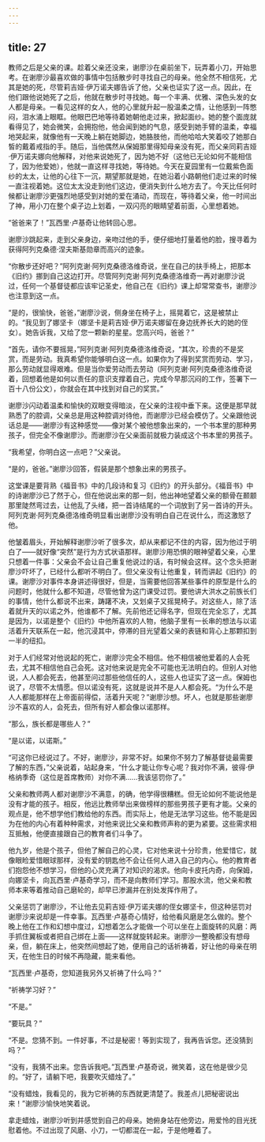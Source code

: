 ```yaml
---
---
---
```

title: 27
---




教师之后是父亲的课。趁着父亲还没来，谢廖沙在桌前坐下，玩弄着小刀，开始思考。在谢廖沙最喜欢做的事情中包括散步时寻找自己的母亲。他全然不相信死，尤其是她的死，尽管莉吉娅·伊万诺夫娜告诉了他，父亲也证实了这一点。因此，在他们跟他说她死了之后，他就在散步时寻找她。每一个丰满、优雅、深色头发的女人都是母亲。一看见这样的女人，他的心里就升起一股温柔之情，让他感到一阵憋闷，泪水涌上眼眶。他眼巴巴地等待着她朝他走过来，掀起面纱。她的整个面庞就看得见了，她会微笑，会拥抱他，他会闻到她的气息，感受到她手臂的温柔，幸福地哭起来，就像他有一天晚上躺在她脚边，她胳肢他，而他哈哈大笑着咬了她那白皙的戴着戒指的手。随后，当他偶然从保姆那里得知母亲没有死，而父亲同莉吉娅·伊万诺夫娜向他解释，对他来说她死了，因为她不好（这他已无论如何不能相信了，因为他爱她），他就一直这样寻找她，等待她。今天在夏园里有一位戴紫色面纱的太太，让他的心往下一沉，期望那就是她，在她沿着小路朝他们走过来的时候一直注视着她。这位太太没走到他们这边，便消失到什么地方去了。今天比任何时候都让谢廖沙更强烈地感受到对她的爱在涌动，而现在，等待着父亲，他一时间出了神，用小刀在整个桌子边上划着，一双闪亮的眼睛望着前面，心里想着她。

“爸爸来了！”瓦西里·卢基奇让他转回心思。

谢廖沙跳起来，走到父亲身边，亲吻过他的手，便仔细地打量着他的脸，搜寻着为获得阿列克桑德·涅夫斯基勋章而高兴的迹象。

“你散步还好吧？”阿列克谢·阿列克桑德洛维奇说，坐在自己的扶手椅上，把那本《旧约》挪到自己这边打开。尽管阿列克谢·阿列克桑德洛维奇一再对谢廖沙说过，任何一个基督徒都应该牢记圣史，他自己在《旧约》课上却常常查书，谢廖沙也注意到这一点。

“是的，很愉快，爸爸，”谢廖沙说，侧身坐在椅子上，摇晃着它，这是被禁止的。“我见到了娜坚卡（娜坚卡是莉吉娅·伊万诺夫娜留在身边抚养长大的她的侄女）。她告诉我，又给了您一颗新的星星。您高兴吗，爸爸？”

“首先，请你不要摇晃，”阿列克谢·阿列克桑德洛维奇说，“其次，珍贵的不是奖赏，而是劳动。我真希望你能够明白这一点。如果你为了得到奖赏而劳动、学习，那么劳动就显得艰难。但是当你爱劳动而去劳动（阿列克谢·阿列克桑德洛维奇说着，回想着他是如何以责任的意识支撑着自己，完成今早那沉闷的工作，签署下一百十八份公文），你就会在其中找到对自己的奖赏。”

谢廖沙闪动着温柔和愉快的双眼变得暗淡，在父亲的注视中垂下来。这便是那早就熟悉了的腔调，父亲总是用这种腔调对待他，而谢廖沙已经会模仿了。父亲跟他说话总是——谢廖沙有这种感觉——像对某个被他想象出来的，一个书本里的那种男孩子，但完全不像谢廖沙。而谢廖沙在父亲面前就极力装成这个书本里的男孩子。

“我希望，你明白这一点吧？”父亲说。

“是的，爸爸。”谢廖沙回答，假装是那个想象出来的男孩子。

这堂课是要背熟《福音书》中的几段诗和复习《旧约》的开头部分。《福音书》中的诗谢廖沙已了然于心，但在他说出来的那一刻，他出神地望着父亲的额骨在颞颥那里陡然弯过去，让他乱了头绪，把一首诗结尾的一个词放到了另一首诗的开头。阿列克谢·阿列克桑德洛维奇明显看出谢廖沙没有明白自己在说什么，而这激怒了他。

他皱着眉头，开始解释谢廖沙听了很多次，却从来都记不住的内容，因为他过于明白了——就好像“突然”是行为方式状语那样。谢廖沙用恐惧的眼神望着父亲，心里只想着一件事：父亲会不会让自己重复他说过的话，有时候会这样。这个念头把谢廖沙吓坏了，已经什么都听不明白了。但父亲没有让他重复，转而讲起《旧约》的课。谢廖沙对事件本身讲述得很好，但是，当需要他回答某些事件的原型是什么的问题时，他就什么都不知道，尽管他曾为这门课受过罚。要他讲大洪水之前族长们的事情，他什么都说不出来，踌躇不决，又划桌子又摇晃椅子。对这些人，除了活着就升天的以诺之外，他谁都不了解。先前他还记得名字，但现在完全忘了，尤其是因为，以诺是整个《旧约》中他所喜欢的人物，他脑子里有一长串的想法与以诺活着升天联系在一起，他沉浸其中，停滞的目光望着父亲的表链和背心上那颗扣到一半的纽扣。

对于人们经常对他说起的死亡，谢廖沙完全不相信。他不相信被他爱着的人会死去，尤其不相信他自己会死。这对他来说是完全不可能也无法明白的。但别人对他说，人人都会死去，他甚至问过那些他信任的人，这些人也证实了这一点。保姆也说了，尽管不太情愿。但以诺没有死，这就是说并不是人人都会死。“为什么不是人人都能那样在上帝面前得偿，活着升天呢？”谢廖沙想。坏人，也就是那些谢廖沙不喜欢的人，会死去，但所有好人都会像以诺那样。

“那么，族长都是哪些人？”

“是以诺，以诺斯。”

“可这你已经说过了。不好，谢廖沙，非常不好。如果你不努力了解基督徒最需要了解的东西，”父亲说着，站起身来，“什么才能让你专心呢？我对你不满，彼得·伊格纳季奇（这位是首席教师）对你不满……我该惩罚你了。”

父亲和教师两人都对谢廖沙不满意，的确，他学得很糟糕。但无论如何不能说他是没有才能的孩子。相反，他远比教师举出来做榜样的那些男孩子更有才能。父亲的观点是，他不想学他们教给他的东西。而实际上，他是无法学习这些。他不能是因为在他的内心有着种种需求，对他来说比父亲和教师声称的更为紧要。这些需求相互抵触，他便直接跟自己的教育者们斗争了。

他九岁，他是个孩子，但他了解自己的心灵，它对他来说十分珍贵，他爱惜它，就像眼睑爱惜眼球那样，没有爱的钥匙他不会让任何人进入自己的内心。他的教育者们抱怨他不想学习，但他的心灵充满了对知识的渴求。他向卡皮托内奇，向保姆，向娜坚卡，向瓦西里·卢基奇学习，而不是向教师们学习。那股水流，他父亲和教师本来等着推动自己磨轮的，却早已渗漏并在别处发挥作用了。

父亲惩罚了谢廖沙，不让他去见莉吉娅·伊万诺夫娜的侄女娜坚卡，但这种惩罚对谢廖沙来说却是一件幸事。瓦西里·卢基奇心情好，给他看风磨是怎么做的。整个晚上他在工作和幻想中度过，幻想着怎么才能做一个可以坐在上面旋转的风磨：两手抓住翼板或者把自己绑在上面——这样就旋转起来。谢廖沙一整晚都没有想母亲，但，躺在床上，他突然间想起了她，便用自己的话祈祷着，好让他的母亲在明天，在他生日的时候不再隐藏，能来看他。

“瓦西里·卢基奇，您知道我另外又祈祷了什么吗？”

“祈祷学习好？”

“不是。”

“要玩具？”

“不是。您猜不到。一件好事，不过是秘密！等到实现了，我再告诉您。还没猜到吗？”

“没有，我猜不出来。您告诉我吧。”瓦西里·卢基奇说，微笑着，这在他是很少见的。“好了，请躺下吧，我要吹灭蜡烛了。”

“没有蜡烛，我看见的，我为它祈祷的东西就更清楚了。我差点儿把秘密说出来！”谢廖沙愉快地笑着说。

拿走蜡烛，谢廖沙听到并感觉到自己的母亲。她俯身站在他旁边，用爱怜的目光抚慰着他。不过出现了风磨、小刀，一切都混在一起，于是他睡着了。